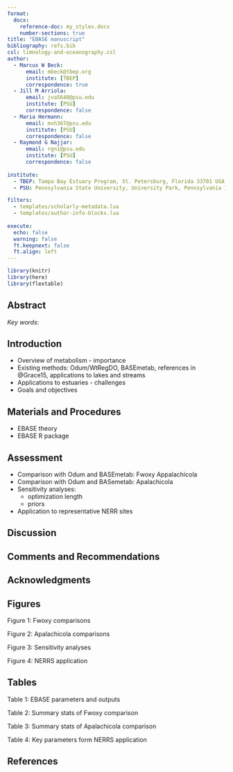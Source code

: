 ```yaml
---
format: 
  docx:
    reference-doc: my_styles.docx
    number-sections: true
title: "EBASE manuscript"
bibliography: refs.bib
csl: limnology-and-oceanography.csl
author: 
  - Marcus W Beck:
      email: mbeck@tbep.org
      institute: [TBEP]
      correspondence: true
  - Jill M Arriola:
      email: jva5648@psu.edu 
      institute: [PSU]
      correspondence: false
  - Maria Hermann:
      email: mxh367@psu.edu
      institute: [PSU]
      correspondence: false
  - Raymond G Najjar:
      email: rgn1@psu.edu
      institute: [PSU]
      correspondence: false
 
institute:
  - TBEP: Tampa Bay Estuary Program, St. Petersburg, Florida 33701 USA
  - PSU: Pennsylvania State University, University Park, Pennsylvania 16802 USA

filters: 
  - templates/scholarly-metadata.lua
  - templates/author-info-blocks.lua
  
execute: 
  echo: false
  warning: false
  ft.keepnext: false
  ft.align: left
---
```


```r
library(knitr)
library(here)
library(flextable)

```

## Abstract {.unnumbered}

*Key words*: 

## Introduction

* Overview of metabolism - importance
* Existing methods: Odum/WtRegDO, BASEmetab, references in @Grace15, applications to lakes and streams
* Applications to estuaries - challenges
* Goals and objectives

## Materials and Procedures

* EBASE theory
* EBASE R package

## Assessment

* Comparison with Odum and BASEmetab: Fwoxy Appalachicola
* Comparison with Odum and BASemetab: Apalachicola
* Sensitivity analyses:
     * optimization length
     * priors
* Application to representative NERR sites

## Discussion

## Comments and Recommendations

## Acknowledgments {.unnumbered}

<!-- \newpage -->

## Figures {.unnumbered}

Figure 1: Fwoxy comparisons

Figure 2: Apalachicola comparisons

Figure 3: Sensitivity analyses

Figure 4: NERRS application

<!-- \newpage  -->

## Tables {.unnumbered}

Table 1: EBASE parameters and outputs

Table 2: Summary stats of Fwoxy comparison

Table 3: Summary stats of Apalachicola comparison

Table 4: Key parameters form NERRS application

<!-- \newpage -->

## References {.unnumbered}
